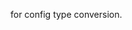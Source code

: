 <!-- Code generated from the comments of the NetworkInterface struct in builder/upcloud/config.go; DO NOT EDIT MANUALLY -->

for config type conversion.

<!-- End of code generated from the comments of the NetworkInterface struct in builder/upcloud/config.go; -->
